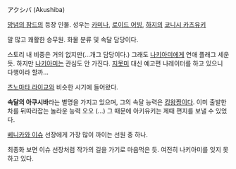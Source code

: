 アクシバ (Akushiba)

[[망념의 잠드]]의 등장 인물. 성우는 [[카미나]], [[로이드 어빙]], [[하지]]의 [[코니시 카츠유키]]

말 많고 쾌활한 승무원. 화물 분류 및 속달 담당이다.

스토리 내 비중은 거의 없지만(...개그 담당이다.) 그래도 [[나키아미]]에게 연애 플래그 세운 듯. 하지만 [[나키아미]]는 관심도 안 가진다. [[지못미]] 대신 예고편 나레이터를 하고 있으니 다행이라 할까...

[[츠노마타 라이교]]와 비슷한 시기에 들어왔다.

'''속달의 아쿠시바'''라는 별명을 가지고 있으며, 그의 속달 능력은 [[킹왕짱]]이다. 이미 출발한 차를 뒤따라잡는 놀라운 능력 오오 (...) 그 때문에 아키유키는 제때 편지를 보낼 수 있었다.

[[베니카와 이슈]] 선장에게 가장 많이 까이는 선원 중 하나.

최종화 보면 이슈 선장처럼 작가의 길을 가기로 마음먹은 듯. 여전히 나키아미를 잊지 못하고 있다.
